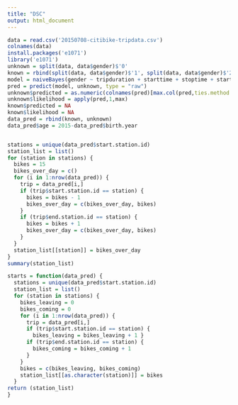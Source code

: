 ---
title: "DSC"
output: html_document
---
```{r}
data = read.csv('20150708-citibike-tripdata.csv')
colnames(data)
install.packages('e1071')
library('e1071')
unknown = split(data, data$gender)$'0'
known = rbind(split(data, data$gender)$'1', split(data, data$gender)$'2') 
model = naiveBayes(gender ~ tripduration + starttime + stoptime + start.station.id + end.station.id + birth.year, known)
pred = predict(model, unknown, type = "raw")
unknown$predicted = as.numeric(colnames(pred)[max.col(pred,ties.method = "first")])
unknown$likelihood = apply(pred,1,max)
known$predicted = NA
known$likelihood = NA
data_pred = rbind(known, unknown)
data_pred$age = 2015-data_pred$birth.year


stations = unique(data_pred$start.station.id)
station_list = list()
for (station in stations) {
  bikes = 15
  bikes_over_day = c()
  for (i in 1:nrow(data_pred)) {
    trip = data_pred[i,]
    if (trip$start.station.id == station) {
      bikes = bikes - 1
      bikes_over_day = c(bikes_over_day, bikes)
    }
    if (trip$end.station.id == station) {
      bikes = bikes + 1
      bikes_over_day = c(bikes_over_day, bikes)
    }
  }
  station_list[[station]] = bikes_over_day
}
summary(station_list)

starts = function(data_pred) {
  stations = unique(data_pred$start.station.id)
  station_list = list()
  for (station in stations) {
    bikes_leaving = 0
    bikes_coming = 0
    for (i in 1:nrow(data_pred)) {
      trip = data_pred[i,]
      if (trip$start.station.id == station) {
        bikes_leaving = bikes_leaving + 1 }
      if (trip$end.station.id == station) {
        bikes_coming = bikes_coming + 1
      }
    }
    bikes = c(bikes_leaving, bikes_coming)
    station_list[[as.character(station)]] = bikes
  }
return (station_list)
}
``` 
